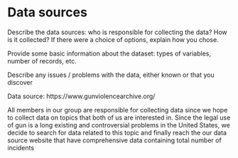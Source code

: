 # Data sources
Describe the data sources: who is responsible for collecting the data? How is it collected? If there were a choice of options, explain how you chose.

Provide some basic information about the dataset: types of variables, number of records, etc.

Describe any issues / problems with the data, either known or that you discover

Data source: https://www.gunviolencearchive.org/

All members in our group are responsible for collecting data since we hope to collect data on topics that both of us are interested in. Since the legal use of gun is a long existing and controversial problems in the United States, we decide to search for data related to this topic and finally reach the our data source website that have comprehensive data containing total number of incidents
